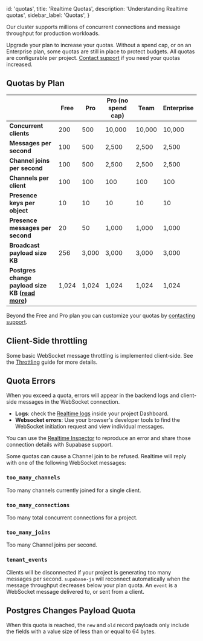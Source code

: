 
  id: 'quotas',
  title: 'Realtime Quotas',
  description: 'Understanding Realtime quotas',
  sidebar_label: 'Quotas',
}

Our cluster supports millions of concurrent connections and message throughput for production workloads.

<Admonition type="note">

Upgrade your plan to increase your quotas. Without a spend cap, or on an Enterprise plan, some quotas are still in place to protect budgets. All quotas are configurable per project. [Contact support](https://supabase.com/dashboard/support/new) if you need your quotas increased.

</Admonition>

## Quotas by Plan

|                                                                                        | Free  | Pro   | Pro (no spend cap) | Team   | Enterprise |
| -------------------------------------------------------------------------------------- | ----- | ----- | ------------------ | ------ | ---------- |
| **Concurrent clients**                                                                 | 200   | 500   | 10,000             | 10,000 | 10,000     |
| **Messages per second**                                                                | 100   | 500   | 2,500              | 2,500  | 2,500      |
| **Channel joins per second**                                                           | 100   | 500   | 2,500              | 2,500  | 2,500      |
| **Channels per client**                                                                | 100   | 100   | 100                | 100    | 100        |
| **Presence keys per object**                                                           | 10    | 10    | 10                 | 10     | 10         |
| **Presence messages per second**                                                       | 20    | 50    | 1,000              | 1,000  | 1,000      |
| **Broadcast payload size KB**                                                          | 256   | 3,000 | 3,000              | 3,000  | 3,000      |
| **Postgres change payload size KB ([**read more**](#postgres-changes-payload-quota))** | 1,024 | 1,024 | 1,024              | 1,024  | 1,024      |

Beyond the Free and Pro plan you can customize your quotas by [contacting support](https://supabase.com/dashboard/support/new).

## Client-Side throttling

Some basic WebSocket message throttling is implemented client-side. See the [Throttling](/docs/guides/realtime/guides/client-side-throttling) guide for more details.

## Quota Errors

When you exceed a quota, errors will appear in the backend logs and client-side messages in the WebSocket connection.

- **Logs**: check the [Realtime logs](https://supabase.com/dashboard/project/_/database/realtime-logs) inside your project Dashboard.
- **Websocket errors**: Use your browser's developer tools to find the WebSocket initiation request and view individual messages.

<Admonition type="tip" label="Realtime Inspector">

You can use the [Realtime Inspector](https://realtime.supabase.com/inspector/new) to reproduce an error and share those connection details with Supabase support.

</Admonition>
Some quotas can cause a Channel join to be refused. Realtime will reply with one of the following WebSocket messages:

### `too_many_channels`

Too many channels currently joined for a single client.

### `too_many_connections`

Too many total concurrent connections for a project.

### `too_many_joins`

Too many Channel joins per second.

### `tenant_events`

Clients will be disconnected if your project is generating too many messages per second. `supabase-js` will reconnect automatically when the message throughput decreases below your plan quota. An `event` is a WebSocket message delivered to, or sent from a client.

## Postgres Changes Payload Quota

When this quota is reached, the `new` and `old` record payloads only include the fields with a value size of less than or equal to 64 bytes.


